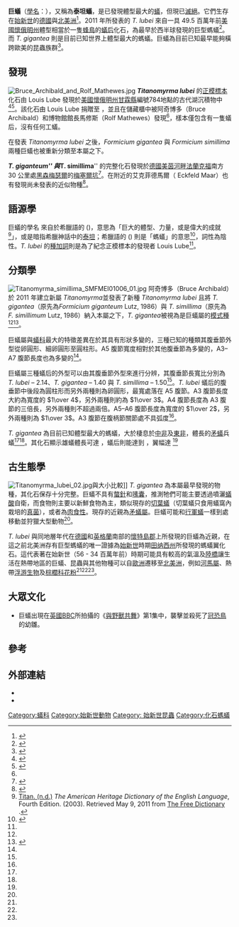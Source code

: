 {{distinguish|巨山蟻}}
{{Automatic taxobox
| name = 巨蟻屬
| fossil_range = [[始新世|始新世]] {{fossil range|49.5}}
| image = Titanomyrma gigantea SMFMEI00998.jpg
| image_caption = 巨蟻（''T. gigantea''）模式化石，樣本編號 SMFMEI00998
| taxon = Titanomyrma
| authority = Archibald ''et al.'', 2011
| subdivision_ranks = [[種|種]]
| subdivision =
*''Titanomyrma lubei'' <small>Archibald ''et al.'', 2011</small>
*''Titanomyrma gigantea'' <small>(Lutz, 1986)</small>
*''Titanomyrma simillima'' <small>(Lutz, 1986)</small>
}}

'''巨蟻'''（[[學名|學名]]：{{lang|la|''Titanomyrma''}}），又稱為'''泰坦蟻'''，是已發現體型最大的[[蟻|蟻]]，但現已[[滅絕|滅絕]]。它們生存在[[始新世|始新世]]的[[德國|德國]]與[[北美洲|北美洲]]<ref name=Lutz>{{Cite journal en|author=Herbert Lutz|year=1986|title=Eine neue Unterfamilie der Formicidae (Insecta: Hymenoptera) aus dem mittel-eozänen Olschiefer der “Grube Messel” bei Darmstadt (Deutschland, S-Hessen)|journal=Senckenbergiana lethaea|volume=67|issue=1/4|pages=177-218|url=http://antbase.org/ants/publications/4479/4479.pdf|access-date=2009-12-04|archive-date=2016-03-04|archive-url=https://web.archive.org/web/20160304112626/http://antbase.org/ants/publications/4479/4479.pdf|dead-url=no}}</ref>。2011 年所發表的 ''T. lubei'' 來自一具 49.5 百萬年前[[美國|美國]][[懷俄明州|懷俄明州]]體型相當於一隻[[蜂鳥|蜂鳥]]的[[蟻后|蟻后]]化石，為最早於西半球發現的巨型螞蟻<ref name="Milius">{{cite news |url=http://www.sciencenews.org/view/generic/id/73880/description/Giant_ants_once_roamed_Wyoming |publisher=[[Science_News|Science News]] |accessdate=May 6, 2011 |date=May 4, 2011 |title=Giant ants once roamed Wyoming |author=Susan Milius |archive-date=2013-05-23 |archive-url=https://web.archive.org/web/20130523162548/http://www.sciencenews.org/view/generic/id/73880/description/Giant_ants_once_roamed_Wyoming |dead-url=no }}</ref>。而 ''T. gigantea'' 則是目前已知世界上體型最大的螞蟻。巨蟻為目前已知最早能夠橫跨歐美的昆蟲族群<ref name="Milius">{{cite news |url=http://www.sciencenews.org/view/generic/id/73880/description/Giant_ants_once_roamed_Wyoming |publisher=[[Science_News|Science News]] |accessdate=May 6, 2011 |date=May 4, 2011 |title=Giant ants once roamed Wyoming |author=Susan Milius}}</ref>。

== 發現 ==
[[File:Bruce_Archibald_and_Rolf_Mathewes.jpg|thumb]]
'''''Titanomyrma lubei''''' 的[[正模標本|正模標本]]化石由 Louis Lube 發現於[[美國|美國]][[懷俄明州|懷俄明州]][[甘霖縣|甘霖縣]]{{link-en|綠河組|Green River Formation}}{{link-en|丹佛自然科學博物館|Denver Museum of Nature and Science}}編號784地點的古代湖沉積物中<ref name="Archibald et al (2011)">{{cite journal |author=S. Bruce Archibald, Kirk R. Johnson, Rolf W. Mathewes & David R. Greenwood |year=2011 |title=Intercontinental dispersal of giant thermophilic ants across the Arctic during early Eocene hyperthermals |journal=[[Proceedings_of_the_Royal_Society_B|Proceedings of the Royal Society B]] |volume=278 |issue=1725 |pages=3679–3686 |doi=10.1098/rspb.2011.0729 |url=http://www.brucearchibald.com/docs/Archibald_et_al_2011.pdf |format=[[Portable_Document_Format|PDF]] |pmid=21543354 |pmc=3203508 |access-date=2019-04-14 |archive-date=2020-12-21 |archive-url=https://web.archive.org/web/20201221035223/http://www.brucearchibald.com/docs/Archibald_et_al_2011.pdf |dead-url=no }}</ref><ref name="BBC">{{cite web |url=https://www.bbc.co.uk/news/science-environment-13269302 |title=Giant ants spread in warm climes |author=Richard Black |date=3 May 2011 |publisher=[[BBC_News|BBC News]] |accessdate=10 May 2011 |archive-date=2020-11-23 |archive-url=https://web.archive.org/web/20201123142918/https://www.bbc.co.uk/news/science-environment-13269302 |dead-url=no }}</ref>。該化石由 Louis Lube 捐贈至 {{link-en|丹佛自然科學博物館|Denver Museum of Nature and Science}}，並且在儲藏櫃中被阿奇博多（Bruce Archibald）和博物館館長馬修斯（Rolf Mathewes）發現<ref name="Milius"/>，樣本僅包含有一隻蟻后，沒有任何工蟻。

在發表 ''Titanomyrma lubei'' 之後，''Formicium gigantea'' 與 ''Formicium simillima'' 兩種巨蟻也被重新分類至本屬之下。

'''''T. giganteum''''' 與 '''''T. simillima''''' 的完整化石發現於[[德國|德國]][[美茵河畔法蘭克福|美茵河畔法蘭克福]]南方 30 公里處[[黑森|黑森]][[梅瑟爾|梅瑟爾]]的[[梅塞爾坑|梅塞爾坑]]<ref name="BBC Wildfacts">{{cite web |url=http://www.bbc.co.uk/nature/wildfacts/factfiles/436.shtml |title=Giant ant ''Formicium giganteum'' |author= |date=July 2008 |work=Wildfacts (Science and Nature:Animals) of BBC Home |publisher=bbc.co.uk |accessdate=17 May 2011 |deadurl=yes |archiveurl=https://web.archive.org/web/20030201183653/http://www.bbc.co.uk/nature/wildfacts/factfiles/436.shtml |archivedate=1 February 2003 |df= }}</ref>。在附近的艾克菲德馬爾（ Eckfeld Maar）也有發現尚未發表的近似物種<ref name="Messel">{{cite journal |title=Messel |author=Stephan Schaal |date=27 Jan 2006 |journal=eLS |publisher=|doi=10.1038/npg.els.0004143}}</ref>。

== 語源學 ==
巨蟻的學名 {{lang|la|''Titanomyrma''}} 來自於希臘語的 {{lang|el|[[:wikt:Τιτάν|Τιτάν]]}} (''{{lang|el|Titan}}'')，意思為「巨大的體型、力量，或是偉大的成就<ref>[http://www.thefreedictionary.com/Titan Titan. (n.d.)] {{Wayback|url=http://www.thefreedictionary.com/Titan |date=20210116001250 }} ''The American Heritage Dictionary of the English Language'', Fourth Edition. (2003). Retrieved May 9, 2011 from [http://www.thefreedictionary.com/ The Free Dictionary] {{Wayback|url=http://www.thefreedictionary.com/ |date=20180926180105 }}.</ref>」，或是暗指希臘神話中的[[泰坦|泰坦]]；希臘語的 {{lang|el|[[:wikt:μύρμηξ|μύρμηξ]]}} (''{{lang|el|myrmex}}'') 則是「螞蟻」的意思<ref>{{cite web |url=http://www.mythindex.com/greek-mythology/M/Myrmex.html |title=Myrmex |author= |year=2007 |work=Greek Myth Index |publisher=www.mythindex.com |accessdate=10 May 2011 |archive-url=https://web.archive.org/web/20110220015559/http://www.mythindex.com/greek-mythology/M/Myrmex.html |archive-date=2011-02-20 |dead-url=yes }}</ref>，詞性為陰性。''T. lubei'' 的[[種加詞|種加詞]]則是為了紀念正模標本的發現者 Louis Lube<ref name="Archibald et al (2011)"/>。

== 分類學 ==
[[File:Titanomyrma_simillima_SMFMEI01006_01.jpg|thumb]]
阿奇博多（Bruce Archibald）於 2011 年建立新屬 ''Titanomyrma''並發表了新種 ''Titanomyrma lubei'' 且將 ''T. gigantea''（原先為''Formicium giganteum'' Lutz, 1986）與 ''T. simillima''（原先為''F. simillimum'' Lutz, 1986）納入本屬之下，''T. gigantea''被視為是巨蟻屬的[[模式種|模式種]]<ref name="Archibald et al (2011)"/><ref name="Paeodb.org">{{cite web |url=http://paleodb.org/cgi-bin/bridge.pl?a=basicTaxonInfo&taxon_no=184421 |title=†''Titanomyrma'' Archibald et al. 2011 (ant) |author= |date= |work=Paleobiology Database |publisher=Paleodb.org |accessdate=10 May 2011 |archive-date=2012-10-21 |archive-url=https://web.archive.org/web/20121021101730/http://paleodb.org/cgi-bin/bridge.pl?a=basicTaxonInfo&taxon_no=184421 |dead-url=no }}</ref>。

巨蟻屬與[[蟻科|蟻科]]最大的特徵差異在於其具有形狀多變的{{link-en|腹垂節|gaster (insect anatomy)}}，三種已知的種類其腹垂節外型從卵圓形、細卵圓形至圓柱形。A5 腹節寬度相對於其他腹垂節為多變的，A3–A7 腹節長度也為多變的<ref name="Archibald et al (2011)"/>。

巨蟻屬三種蟻后的外型可以由其腹垂節外型來進行分辨，其腹垂節長寬比分別為 ''T. lubei'' – 2.14、''T. gigantea'' – 1.40 與 ''T. simillima'' – 1.50<ref name="Archibald et al (2011)"/>。''T. lubei'' 蟻后的腹垂節中後段為圓柱形而另外兩種則為卵圓形，最寬處落在 A5 腹節。A3 腹節長度大約為寬度的 <math>1\over 4</math>，另外兩種則約為 <math>1\over 3</math>。A4 腹節長度為 A3 腹節的三倍長，另外兩種則不超過兩倍。A5–A6 腹節長度為寬度的 <math>1\over 2</math>，另外兩種則為 <math>1\over 3</math>。A3 腹節在腹柄節關節處不具弧度<ref name="Archibald et al (2011)"/>。

''T. gigantea'' 為目前已知體型最大的螞蟻，大於{{link-en|現存|extant taxon}}棲息於[[中部非洲|中非]]及[[東非|東非]]，體長{{convert|5|cm|in}}的[[矛蟻|矛蟻]]兵蟻<ref name="Milius"/><ref name="BBC"/>。其化石顯示雄蟻體長可達 {{convert|3|cm}}，蟻后則能達到 {{convert|6|cm}}，翼幅達 {{convert|15|cm}}<ref name="Messel"/>

== 古生態學 ==
[[File:Titanomyrma_lubei_02.jpg|thumb]]與{{link-en|棕煌蜂鳥|rufous hummingbird}}大小比較]]
''T. gigantea'' 為本屬最早發現的物種，其化石保存十分完整。巨蟻不具有[[螫針|螫針]]和[[嗉囊|嗉囊]]，推測牠們可能主要透過噴灑[[蟻酸|蟻酸]]自衛，而食物則主要以新鮮食物為主，類似現存的[[切葉蟻|切葉蟻]]（切葉蟻只食用蟻窩內栽培的[[真菌|真菌]]），或者為[[肉食性|肉食性]]。現存的近親為[[矛蟻屬|矛蟻屬]]。巨蟻可能和[[行軍蟻|行軍蟻]]一樣到處移動並狩獵大型動物<ref name="BBC Wildfacts"/>。

''T. lubei'' 與同地層年代在[[德國|德國]]和[[英格蘭|英格蘭]]南部的[[懷特島郡|懷特島郡]]上所發現的巨蟻為近親，在這之前北美洲存有巨型螞蟻的唯一證據為[[始新世|始新世]]時期[[田纳西州|田纳西州]]所發現的螞蟻翼化石。這代表著在始新世（56 - 34 百萬年前）時期可能具有較高的氣溫及[[陸橋說|陸橋]]讓生活在熱帶地區的巨蟻、昆蟲與其他物種可以自[[歐洲|歐洲]]遷移至[[北美洲|北美洲]]，例如[[河馬屬|河馬屬]]、熱帶[[浮游生物|浮游生物]]及[[棕櫚科|棕櫚科]][[花粉|花粉]]<ref name="Milius"/><ref name="Archibald et al (2011)"/><ref name="BBC"/>。

== 大眾文化 ==
* 巨蟻出現在[[英國|英國]][[BBC|BBC]]所拍攝的《[[與野獸共舞|與野獸共舞]]》第1集中，襲擊並殺死了[[冠恐鳥|冠恐鳥]]的幼雛。

==參考==
{{reflist}}

== 外部連結 ==
*{{commonscat-inline|Titanomyrma |''Titanomyrma ''}}
*{{Wikispecies-inline|Titanomyrma |''Titanomyrma ''}}

{{Taxonbar|from=Q1949915}}

[[Category:蟻科|Category:蟻科]]
[[Category:始新世動物|Category:始新世動物]]
[[Category:_始新世昆蟲|Category: 始新世昆蟲]]
[[Category:化石螞蟻|Category:化石螞蟻]]